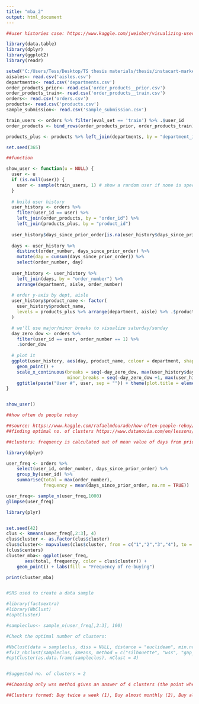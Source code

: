 ```yaml
---
title: "mba_2"
output: html_document
---
```

```r

##user histories case: https://www.kaggle.com/jweisber/visualizing-user-histories/notebook

library(data.table)
library(dplyr)
library(ggplot2)
library(readr)

setwd("C:/Users/Tess/Desktop/TS thesis materials/thesis/instacart-market-basket-analysis")
aisales<- read.csv('aisles.csv')
departments<- read.csv('departments.csv')
order_products_prior<- read.csv('order_products__prior.csv')
order_products_train<- read.csv('order_products__train.csv')
orders<- read.csv('orders.csv')
products<- read.csv('products.csv')
sample_submission<- read.csv('sample_submission.csv')

train_users <- orders %>% filter(eval_set == 'train') %>% .$user_id
order_products <- bind_rows(order_products_prior, order_products_train)

products_plus <- products %>% left_join(departments, by = "department_id") %>% left_join(aisales, by = "aisle_id")

set.seed(365)

##function

show_user <- function(u = NULL) {
  user <- u
  if (is.null(user)) {
    user <- sample(train_users, 1) # show a random user if none is specified
  }
  
  # build user history
  user_history <- orders %>%
    filter(user_id == user) %>%
    left_join(order_products, by = "order_id") %>%
    left_join(products_plus, by = "product_id")
  
  user_history$days_since_prior_order[is.na(user_history$days_since_prior_order)] <- 0
  
  days <- user_history %>%
    distinct(order_number, days_since_prior_order) %>%
    mutate(day = cumsum(days_since_prior_order)) %>%
    select(order_number, day)
  
  user_history <- user_history %>%
    left_join(days, by = "order_number") %>%
    arrange(department, aisle, order_number)
  
  # order y-axis by dept, aisle
  user_history$product_name <- factor(
    user_history$product_name,
    levels = products_plus %>% arrange(department, aisle) %>% .$product_name
  )

  # we'll use major/minor breaks to visualize saturday/sunday
  day_zero_dow <- orders %>% 
    filter(user_id == user, order_number == 1) %>% 
    .$order_dow
  
  # plot it
  ggplot(user_history, aes(day, product_name, colour = department, shape = eval_set)) +
    geom_point() +
    scale_x_continuous(breaks = seq(-day_zero_dow, max(user_history$day) + 7 , 7), 
                       minor_breaks = seq(-day_zero_dow +1, max(user_history$day) + 7, 7)) +
    ggtitle(paste("User #", user, sep = "")) + theme(plot.title = element_text(hjust = 0.5))
}


show_user()

##how often do people rebuy

##source: https://www.kaggle.com/rafaelmdourado/how-often-people-rebuy/notebook
##finding optimal no. of clusters https://www.datanovia.com/en/lessons/determining-the-optimal-number-of-clusters-3-must-know-methods/

##clusters: frequency is calculated out of mean value of days from prior sale

library(dplyr)

user_freq <- orders %>%
    select(user_id, order_number, days_since_prior_order) %>%
    group_by(user_id) %>%
    summarise(total = max(order_number), 
              frequency = mean(days_since_prior_order, na.rm = TRUE))

user_freq<- sample_n(user_freq,1000)
glimpse(user_freq)

library(plyr)


set.seed(42)
clus <- kmeans(user_freq[,2:3], 4)
clus$cluster <- as.factor(clus$cluster)
clus$cluster<- mapvalues(clus$cluster, from = c("1","2","3","4"), to = c("Buy twice a week",  "Buy almost monthly", "Buy almost weekly", "Buy almost every 2 weeks"))
(clus$centers)
cluster_mba<- ggplot(user_freq,
       aes(total, frequency, color = clus$cluster)) +
    geom_point() + labs(fill = "Frequency of re-buying")

print(cluster_mba)


#SRS used to create a data sample

#library(factoextra)
#library(NbClust)
#(optCluster)

#sampleclus<- sample_n(user_freq[,2:3], 100)

#Check the optimal number of clusters: 

#NbClust(data = sampleclus, diss = NULL, distance = "euclidean", min.nc = 2, max.nc = 15, method = "kmeans")
#fviz_nbclust(sampleclus, kmeans, method = c("silhouette", "wss", "gap_stat"))
#optCluster(as.data.frame(sampleclus), nClust = 4)


#Suggested no. of clusters = 2

##Choosing only wss method gives an answer of 4 clusters (the point where the change of slope is sharply smaller comparing to previous point with smaller amount of clusters)

##Clusters formed: Buy twice a week (1), Buy almost monthly (2), Buy almost weekly (3), Buy almost every two weeks (4)
```

